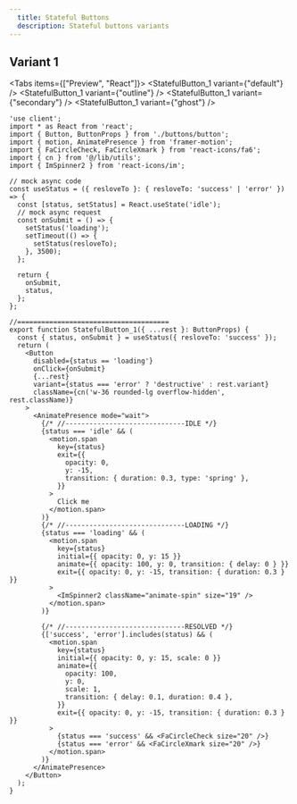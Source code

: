 ```yaml
---
  title: Stateful Buttons 
  description: Stateful buttons variants
---
```



## Variant 1

<Tabs items={["Preview", "React"]}>
  <Tab value="Preview">
  <WithContributor className='flex gap-3 flex-wrap justify-center' contributorKey='aliHussein'>
    <StatefulButton_1 variant={"default"} />
    <StatefulButton_1 variant={"outline"} />
    <StatefulButton_1 variant={"secondary"} />
    <StatefulButton_1 variant={"ghost"} />
  </WithContributor>
  </Tab>
  <Tab value="React">
```tsx
'use client';
import * as React from 'react';
import { Button, ButtonProps } from './buttons/button';
import { motion, AnimatePresence } from 'framer-motion';
import { FaCircleCheck, FaCircleXmark } from 'react-icons/fa6';
import { cn } from '@/lib/utils';
import { ImSpinner2 } from 'react-icons/im';

// mock async code
const useStatus = ({ resloveTo }: { resloveTo: 'success' | 'error' }) => {
  const [status, setStatus] = React.useState('idle');
  // mock async request
  const onSubmit = () => {
    setStatus('loading');
    setTimeout(() => {
      setStatus(resloveTo);
    }, 3500);
  };

  return {
    onSubmit,
    status,
  };
};

//======================================
export function StatefulButton_1({ ...rest }: ButtonProps) {
  const { status, onSubmit } = useStatus({ resloveTo: 'success' });
  return (
    <Button
      disabled={status == 'loading'}
      onClick={onSubmit}
      {...rest}
      variant={status === 'error' ? 'destructive' : rest.variant}
      className={cn('w-36 rounded-lg overflow-hidden', rest.className)}
    >
      <AnimatePresence mode="wait">
        {/* //------------------------------IDLE */}
        {status === 'idle' && (
          <motion.span
            key={status}
            exit={{
              opacity: 0,
              y: -15,
              transition: { duration: 0.3, type: 'spring' },
            }}
          >
            Click me
          </motion.span>
        )}
        {/* //------------------------------LOADING */}
        {status === 'loading' && (
          <motion.span
            key={status}
            initial={{ opacity: 0, y: 15 }}
            animate={{ opacity: 100, y: 0, transition: { delay: 0 } }}
            exit={{ opacity: 0, y: -15, transition: { duration: 0.3 } }}
          >
            <ImSpinner2 className="animate-spin" size="19" />
          </motion.span>
        )}

        {/* //------------------------------RESOLVED */}
        {['success', 'error'].includes(status) && (
          <motion.span
            key={status}
            initial={{ opacity: 0, y: 15, scale: 0 }}
            animate={{
              opacity: 100,
              y: 0,
              scale: 1,
              transition: { delay: 0.1, duration: 0.4 },
            }}
            exit={{ opacity: 0, y: -15, transition: { duration: 0.3 } }}
          >
            {status === 'success' && <FaCircleCheck size="20" />}
            {status === 'error' && <FaCircleXmark size="20" />}
          </motion.span>
        )}
      </AnimatePresence>
    </Button>
  );
}
```
</Tab>

</Tabs>
